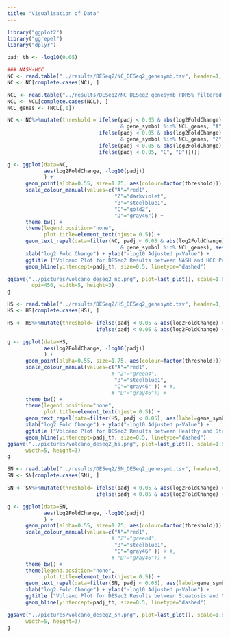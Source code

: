 ```yaml
---
title: "Visualisation of Data"
---
```


```r
library("ggplot2")
library("ggrepel")
library("dplyr")

padj_th <- -log10(0.05)
```

```r
### NASH-HCC
NC <- read.table("../results/DESeq2/NC_DESeq2_genesymb.tsv", header=1, sep='\t')
NC <- NC[complete.cases(NC), ]

NCL <- read.table("../results/DESeq2/NC_DESeq2_genesymb_FDR5%_filtered.tsv", header=1, sep='\t')
NCL <- NCL[complete.cases(NCL), ]
NCL_genes <- (NCL[,1])

NC <- NC%>%mutate(threshold = ifelse(padj < 0.05 & abs(log2FoldChange) > 2 
                                     & gene_symbol %in% NCL_genes, "A",
                              ifelse(padj < 0.05 & abs(log2FoldChange) < 2
                                     & gene_symbol %in% NCL_genes, "Z",
                              ifelse(padj < 0.05 & abs(log2FoldChange) > 2, "B",
                              ifelse(padj < 0.05, "C", "D")))))

g <- ggplot(data=NC,
            aes(log2FoldChange, -log10(padj))
            ) +
      geom_point(alpha=0.55, size=1.75, aes(colour=factor(threshold))) + 
      scale_colour_manual(values=c("A"="red1",
                                   "Z"="darkviolet",
                                   "B"="steelblue1",
                                   "C"="gold2",
                                   "D"="gray46")) +
      theme_bw() + 
      theme(legend.position="none",
            plot.title=element_text(hjust= 0.5)) + 
      geom_text_repel(data=filter(NC, padj < 0.05 & abs(log2FoldChange) > 2 
                                     & gene_symbol %in% NCL_genes), aes(label=gene_symbol)) +
      xlab("log2 Fold Change") + ylab("-log10 Adjusted p-Value") +
      ggtitle ("Volcano Plot for DESeq2 Results between NASH and HCC Progression") + 
      geom_hline(yintercept=padj_th, size=0.5, linetype="dashed")

ggsave("../pictures/volcano_deseq2_nc.png", plot=last_plot(), scale=1.5,
        dpi=450, width=5, height=3)
g
```

```r
HS <- read.table("../results/DESeq2/HS_DESeq2_genesymb.tsv", header=1, sep='\t')
HS <- HS[complete.cases(HS), ]

HS <- HS%>%mutate(threshold= ifelse(padj < 0.05 & abs(log2FoldChange) > 2, "A",
                             ifelse(padj < 0.05 & abs(log2FoldChange) < 2, "B", "C")))

g <- ggplot(data=HS,
            aes(log2FoldChange, -log10(padj))
            ) +
      geom_point(alpha=0.55, size=1.75, aes(colour=factor(threshold))) + 
      scale_colour_manual(values=c("A"="red1",
                                  # "Z"="green4",
                                   "B"="steelblue1",
                                   "C"="gray46" )) + #,
                                  # "D"="gray46")) +
      theme_bw() + 
      theme(legend.position="none",
            plot.title=element_text(hjust= 0.5)) + 
      geom_text_repel(data=filter(HS, padj < 0.05), aes(label=gene_symbol)) + 
      xlab("log2 Fold Change") + ylab("-log10 Adjusted p-Value") +
      ggtitle ("Volcano Plot for DESeq2 Results between Healthy and Steatosis Progression") + 
      geom_hline(yintercept=padj_th, size=0.5, linetype="dashed")
ggsave("../pictures/volcano_deseq2_hs.png", plot=last_plot(), scale=1.5, dpi=450,
      width=5, height=3)
g
```

```r
SN <- read.table("../results/DESeq2/SN_DESeq2_genesymb.tsv", header=1, sep='\t')
SN <- SN[complete.cases(SN), ]

SN <- SN%>%mutate(threshold= ifelse(padj < 0.05 & abs(log2FoldChange) > 2, "A",
                             ifelse(padj < 0.05 & abs(log2FoldChange) < 2, "B", "C")))

g <- ggplot(data=SN,
            aes(log2FoldChange, -log10(padj))
            ) +
      geom_point(alpha=0.55, size=1.75, aes(colour=factor(threshold))) + 
      scale_colour_manual(values=c("A"="red1",
                                  # "Z"="green4",
                                   "B"="steelblue1",
                                   "C"="gray46" )) + #,
                                  # "D"="gray46")) +
      theme_bw() + 
      theme(legend.position="none",
            plot.title=element_text(hjust= 0.5)) + 
      geom_text_repel(data=filter(SN, padj < 0.05), aes(label=gene_symbol)) + 
      xlab("log2 Fold Change") + ylab("-log10 Adjusted p-Value") +
      ggtitle ("Volcano Plot for DESeq2 Results between Steatosis and NASH Progression") + 
      geom_hline(yintercept=padj_th, size=0.5, linetype="dashed")

ggsave("../pictures/volcano_deseq2_sn.png", plot=last_plot(), scale=1.5, dpi=450,
      width=5, height=3)
g
```